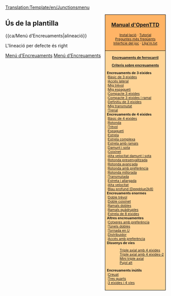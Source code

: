 [[Translation:Template/en/Junctionsmenu]]
<noinclude></noinclude><div style="float:right; padding-left:12px; background:#ffffff;">
<div style="border:1px solid #000000; background:#ffb466; padding:5px; -moz-border-radius-topleft:5px; -moz-border-radius-topright:5px; font-size: 12pt;">
<center><strong><font size="3">[[ca/Manual/OpenTTD|Manual d'OpenTTD]]</font></strong></center>
<div style="font-size: 8pt; text-align: center;">
[[ca/Manual/Instal·lació|Instal·lació]] &middot; 
[[ca/Manual/Tutorial|Tutorial]]<br />
[[ca/Archive/Other/Preguntes més freqüents|Preguntes més freqüents]]<br /> 
[[ca/Manual/Interfície del joc|Interfície del joc]] &middot; [[ca/unsorted/Llija'm.txt|Llija'm.txt]]
</div>
</div>
<div style="border:1px solid black; border-top-width: 0px; background:#ffd496; padding:5px; -moz-border-radius-bottomleft:5px; -moz-border-radius-bottomright:8px; font-size: 8pt;">

<center>'''[[ca/Community/Junctionary/Encreuaments|Encreuaments de ferrocarril]]'''</center>
<center>'''[[ca/Criteris sobre encreuaments|Criteris sobre encreuaments]]'''</center>

'''Encreuaments de 3 eixides'''<br>
:[[ca/Bàsic de 3 eixides|Bàsic de 3 eixides]]<br>
:[[ca/Accés lateral|Accés lateral]]<br>
:[[ca/Mig trèvol|Mig trèvol]]<br>
:[[ca/Mig espagueti|Mig espagueti]]<br>
:[[ca/Compacte de 3 eixides|Compacte 3 eixides]]<br>
:[[ca/Compacte de 3 eixides amb ramal|Compacte 3 eixides i ramal]]<br>
:[[ca/Definitiu de 3 eixides|Definitiu de 3 eixides]]<br>
:[[ca/Mig transmutat|Mig transmutat]]<br>
:[[ca/Trenat|Trenal]]<br>

'''Encreuaments de 4 eixides'''<br>
:[[ca/Bàsic de 4 eixides|Bàsic de 4 eixides]]<br>
:[[ca/Rotonda|Rotonda]]<br>
:[[ca/Trèvol|Trèvol]]<br>
:[[ca/Espagueti|Espagueti]]<br>
:[[ca/Estrela|Estrela]]<br>
:[[ca/Estrela complexa|Estrela complexa]]<br>
:[[ca/Estrela amb ramals|Estrela amb ramals]]<br>
:[[ca/Damunt i sota|Damunt i sota]]<br>
:[[ca/Coixinet|Coixinet]]<br>
:[[ca/Alta velocitat damunt i sota|Alta velocitat damunt i sota]]<br>
:[[ca/Rotonda presenyalitzada|Rotonda presenyalitzada]]<br>
:[[ca/Rotonda avançada|Rotonda avançada]]<br>
:[[ca/Rotonda amb preferència|Rotonda amb preferència]]<br>
:[[ca/Rotonda millorada|Rotonda millorada]]<br>
:[[ca/Transmutada|Transmutada]]<br>
:[[ca/Estreta i allargada|Estreta i allargada]]<br>
:[[ca/Alta velocitat|Alta velocitat]]<br>
:[[ca/Blau profund (Deepblue2k8)|Blau profund (Deepblue2k8)]]<br>

'''Encreuaments enormes'''<br>
:[[ca/Doble trèvol|Doble trèvol]]<br>
:[[ca/Doble coixinet|Doble coixinet]]<br>
:[[ca/Ramals dobles|Ramals dobles]]<br>
:[[ca/Ramals quàdruples|Ramals quàdruples]]<br>
:[[ca/Estrela de 8 eixides|Estrela de 8 eixides]]<br>

'''Altres encreuamentes'''<br>
:[[ca/Cotxeres amb preferència|Cotxeres amb preferència]]<br>
:[[ca/Túnels dobles|Túnels dobles]]<br>
:[[ca/Tornada en U|Tornada en U]]<br>
:[[ca/Distribuidor|Distribuidor]]<br>
:[[ca/Accés amb preferència|Accés amb preferència]]<br>

'''Dissenys de vies'''
:[[ca/Triple axial amb 4 eixides|Triple axial amb 4 eixides]]<br>
:[[ca/Triple axial amb 4 eixides-2|Triple axial amb 4 eixides-2]]<br>
:[[ca/Mini triple axial|Mini triple axial]]<br>
:[[ca/Pujol alt|Pujol alt]]<br>

'''Encreuaments inútils'''<br>
:[[ca/Creuat|Creuat]]<br>
:[[ca/Tres quarts|Tres quarts]]<br>
:[[ca/3 eixides i 4 vies|3 eixides i 4 vies]]<br>

</div>
</div>
<noinclude>


==Ús de la plantilla==
<nowiki>{{ca/Menú d’Encreuaments|alineació}}</nowiki>

L'lineació per defecte és right
[[Category:ca/Plantilles|Menú d’Encreuaments]][[Category:ca/Navegació|Menú d’Encreuaments]]
</noinclude>